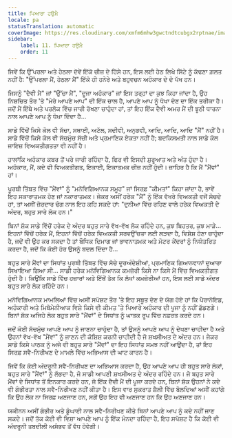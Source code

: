```yaml
---
title: ਪਿਆਰਾ ਹਉਮੈ
locale: pa
statusTranslation: automatic
coverImage: https://res.cloudinary.com/xmfm6mhw3gwctndtcubgx2rptnae/image/upload/v1740468922/small_cover_tratado_de_psicologia_revolucionaria_a4c0dca4e0.webp
sidebar:
    label: 11. ਪਿਆਰਾ ਹਉਮੈ
    order: 11
---
```

ਜਿਵੇਂ ਕਿ ਉੱਪਰਲਾ ਅਤੇ ਹੇਠਲਾ ਦੋਵੇਂ ਇੱਕੋ ਚੀਜ਼ ਦੇ ਹਿੱਸੇ ਹਨ, ਇਸ ਲਈ ਹੇਠ ਲਿਖੇ ਸਿੱਟੇ ਨੂੰ ਕੱਢਣਾ ਗ਼ਲਤ ਨਹੀਂ ਹੈ: "ਉੱਪਰਲਾ ਮੈਂ, ਹੇਠਲਾ ਮੈਂ" ਇੱਕੋ ਹੀ ਹਨੇਰੇ ਅਤੇ ਬਹੁਵਚਨ ਅਹੰਕਾਰ ਦੇ ਦੋ ਪੱਖ ਹਨ।

ਜਿਸਨੂੰ "ਦੈਵੀ ਮੈਂ" ਜਾਂ "ਉੱਚਾ ਮੈਂ", "ਦੂਜਾ ਅਹੰਕਾਰ" ਜਾਂ ਇਸ ਤਰ੍ਹਾਂ ਦਾ ਕੁਝ ਕਿਹਾ ਜਾਂਦਾ ਹੈ, ਉਹ ਨਿਸ਼ਚਿਤ ਤੌਰ 'ਤੇ "ਮੇਰੇ ਆਪਣੇ ਆਪ" ਦੀ ਇੱਕ ਚਾਲ ਹੈ, ਆਪਣੇ ਆਪ ਨੂੰ ਧੋਖਾ ਦੇਣ ਦਾ ਇੱਕ ਤਰੀਕਾ ਹੈ। ਜਦੋਂ ਮੈਂ ਇੱਥੇ ਅਤੇ ਪਰਲੋਕ ਵਿੱਚ ਜਾਰੀ ਰੱਖਣਾ ਚਾਹੁੰਦਾ ਹਾਂ, ਤਾਂ ਇਹ ਇੱਕ ਦੈਵੀ ਅਮਰ ਮੈਂ ਦੀ ਝੂਠੀ ਧਾਰਨਾ ਨਾਲ ਆਪਣੇ ਆਪ ਨੂੰ ਧੋਖਾ ਦਿੰਦਾ ਹੈ...

ਸਾਡੇ ਵਿੱਚੋਂ ਕਿਸੇ ਕੋਲ ਵੀ ਸੱਚਾ, ਸਥਾਈ, ਅਟੱਲ, ਸਦੀਵੀ, ਅਨੁਭਵੀ, ਆਦਿ, ਆਦਿ, ਆਦਿ "ਮੈਂ" ਨਹੀਂ ਹੈ। ਸਾਡੇ ਵਿੱਚੋਂ ਕਿਸੇ ਕੋਲ ਵੀ ਸੱਚਮੁੱਚ ਸੱਚੀ ਅਤੇ ਪ੍ਰਮਾਣਿਕ ਏਕਤਾ ਨਹੀਂ ਹੈ; ਬਦਕਿਸਮਤੀ ਨਾਲ ਸਾਡੇ ਕੋਲ ਜਾਇਜ਼ ਵਿਅਕਤੀਗਤਤਾ ਵੀ ਨਹੀਂ ਹੈ।

ਹਾਲਾਂਕਿ ਅਹੰਕਾਰ ਕਬਰ ਤੋਂ ਪਰੇ ਜਾਰੀ ਰਹਿੰਦਾ ਹੈ, ਫਿਰ ਵੀ ਇਸਦੀ ਸ਼ੁਰੂਆਤ ਅਤੇ ਅੰਤ ਹੁੰਦਾ ਹੈ। ਅਹੰਕਾਰ, ਮੈਂ, ਕਦੇ ਵੀ ਵਿਅਕਤੀਗਤ, ਇਕਾਈ, ਇਕਾਤਮਕ ਚੀਜ਼ ਨਹੀਂ ਹੁੰਦੀ। ਜ਼ਾਹਿਰ ਹੈ ਕਿ ਮੈਂ "ਮੈਂਵਾਂ" ਹਾਂ।

ਪੂਰਬੀ ਤਿੱਬਤ ਵਿੱਚ "ਮੈਂਵਾਂ" ਨੂੰ "ਮਨੋਵਿਗਿਆਨਕ ਸਮੂਹ" ਜਾਂ ਸਿਰਫ਼ "ਕੀਮਤਾਂ" ਕਿਹਾ ਜਾਂਦਾ ਹੈ, ਭਾਵੇਂ ਇਹ ਸਕਾਰਾਤਮਕ ਹੋਣ ਜਾਂ ਨਕਾਰਾਤਮਕ। ਜੇਕਰ ਅਸੀਂ ਹਰੇਕ "ਮੈਂ" ਨੂੰ ਇੱਕ ਵੱਖਰੇ ਵਿਅਕਤੀ ਵਜੋਂ ਸੋਚਦੇ ਹਾਂ, ਤਾਂ ਅਸੀਂ ਜ਼ੋਰਦਾਰ ਢੰਗ ਨਾਲ ਇਹ ਕਹਿ ਸਕਦੇ ਹਾਂ: "ਦੁਨੀਆ ਵਿੱਚ ਰਹਿਣ ਵਾਲੇ ਹਰੇਕ ਵਿਅਕਤੀ ਦੇ ਅੰਦਰ, ਬਹੁਤ ਸਾਰੇ ਲੋਕ ਹਨ।"

ਬਿਨਾਂ ਸ਼ੱਕ ਸਾਡੇ ਵਿੱਚੋਂ ਹਰੇਕ ਦੇ ਅੰਦਰ ਬਹੁਤ ਸਾਰੇ ਵੱਖ-ਵੱਖ ਲੋਕ ਰਹਿੰਦੇ ਹਨ, ਕੁਝ ਬਿਹਤਰ, ਕੁਝ ਮਾੜੇ... ਇਹਨਾਂ ਵਿੱਚੋਂ ਹਰੇਕ ਮੈਂ, ਇਹਨਾਂ ਵਿੱਚੋਂ ਹਰੇਕ ਵਿਅਕਤੀ ਸਰਵਉੱਚਤਾ ਲਈ ਲੜਦਾ ਹੈ, ਵਿਸ਼ੇਸ਼ ਹੋਣਾ ਚਾਹੁੰਦਾ ਹੈ, ਜਦੋਂ ਵੀ ਉਹ ਕਰ ਸਕਦਾ ਹੈ ਤਾਂ ਬੌਧਿਕ ਦਿਮਾਗ ਜਾਂ ਭਾਵਨਾਤਮਕ ਅਤੇ ਮੋਟਰ ਕੇਂਦਰਾਂ ਨੂੰ ਨਿਯੰਤਰਿਤ ਕਰਦਾ ਹੈ, ਜਦੋਂ ਕਿ ਕੋਈ ਹੋਰ ਉਸਨੂੰ ਬਦਲ ਦਿੰਦਾ ਹੈ...

ਬਹੁਤ ਸਾਰੇ ਮੈਂਵਾਂ ਦਾ ਸਿਧਾਂਤ ਪੂਰਬੀ ਤਿੱਬਤ ਵਿੱਚ ਸੱਚੇ ਦੂਰਅੰਦੇਸ਼ੀਆਂ, ਪ੍ਰਮਾਣਿਕ ਗਿਆਨਵਾਨਾਂ ਦੁਆਰਾ ਸਿਖਾਇਆ ਗਿਆ ਸੀ... ਸਾਡੀ ਹਰੇਕ ਮਨੋਵਿਗਿਆਨਕ ਕਮਜ਼ੋਰੀ ਕਿਸੇ ਨਾ ਕਿਸੇ ਮੈਂ ਵਿੱਚ ਵਿਅਕਤੀਗਤ ਹੁੰਦੀ ਹੈ। ਕਿਉਂਕਿ ਸਾਡੇ ਵਿੱਚ ਹਜ਼ਾਰਾਂ ਅਤੇ ਇੱਥੋਂ ਤੱਕ ਕਿ ਲੱਖਾਂ ਕਮਜ਼ੋਰੀਆਂ ਹਨ, ਇਸ ਲਈ ਸਾਡੇ ਅੰਦਰ ਬਹੁਤ ਸਾਰੇ ਲੋਕ ਰਹਿੰਦੇ ਹਨ।

ਮਨੋਵਿਗਿਆਨਕ ਮਾਮਲਿਆਂ ਵਿੱਚ ਅਸੀਂ ਸਪੱਸ਼ਟ ਤੌਰ 'ਤੇ ਇਹ ਸਬੂਤ ਦੇਣ ਦੇ ਯੋਗ ਹੋਏ ਹਾਂ ਕਿ ਪੈਰਾਨੋਇਡ, ਅਹੰਕਾਰੀ ਅਤੇ ਮਿਥੋਮੇਨੀਆਕ ਵਿਸ਼ੇ ਕਿਸੇ ਵੀ ਕੀਮਤ 'ਤੇ ਪਿਆਰੇ ਅਹੰਕਾਰ ਦੀ ਪੂਜਾ ਨੂੰ ਨਹੀਂ ਛੱਡਣਗੇ। ਬਿਨਾਂ ਸ਼ੱਕ ਅਜਿਹੇ ਲੋਕ ਬਹੁਤ ਸਾਰੇ "ਮੈਂਵਾਂ" ਦੇ ਸਿਧਾਂਤ ਨੂੰ ਘਾਤਕ ਰੂਪ ਵਿੱਚ ਨਫ਼ਰਤ ਕਰਦੇ ਹਨ।

ਜਦੋਂ ਕੋਈ ਸੱਚਮੁੱਚ ਆਪਣੇ ਆਪ ਨੂੰ ਜਾਣਨਾ ਚਾਹੁੰਦਾ ਹੈ, ਤਾਂ ਉਸਨੂੰ ਆਪਣੇ ਆਪ ਨੂੰ ਦੇਖਣਾ ਚਾਹੀਦਾ ਹੈ ਅਤੇ ਉਹਨਾਂ ਵੱਖ-ਵੱਖ "ਮੈਂਵਾਂ" ਨੂੰ ਜਾਣਨ ਦੀ ਕੋਸ਼ਿਸ਼ ਕਰਨੀ ਚਾਹੀਦੀ ਹੈ ਜੋ ਸ਼ਖਸੀਅਤ ਦੇ ਅੰਦਰ ਹਨ। ਜੇਕਰ ਸਾਡੇ ਕਿਸੇ ਪਾਠਕ ਨੂੰ ਅਜੇ ਵੀ ਬਹੁਤ ਸਾਰੇ "ਮੈਂਵਾਂ" ਦਾ ਇਹ ਸਿਧਾਂਤ ਸਮਝ ਨਹੀਂ ਆਉਂਦਾ ਹੈ, ਤਾਂ ਇਹ ਸਿਰਫ਼ ਸਵੈ-ਨਿਰੀਖਣ ਦੇ ਮਾਮਲੇ ਵਿੱਚ ਅਭਿਆਸ ਦੀ ਘਾਟ ਕਾਰਨ ਹੈ।

ਜਿਵੇਂ ਕਿ ਕੋਈ ਅੰਦਰੂਨੀ ਸਵੈ-ਨਿਰੀਖਣ ਦਾ ਅਭਿਆਸ ਕਰਦਾ ਹੈ, ਉਹ ਆਪਣੇ ਆਪ ਹੀ ਬਹੁਤ ਸਾਰੇ ਲੋਕਾਂ, ਬਹੁਤ ਸਾਰੇ "ਮੈਂਵਾਂ" ਨੂੰ ਲੱਭਦਾ ਹੈ, ਜੋ ਸਾਡੀ ਆਪਣੀ ਸ਼ਖਸੀਅਤ ਦੇ ਅੰਦਰ ਰਹਿੰਦੇ ਹਨ। ਜੋ ਬਹੁਤ ਸਾਰੇ ਮੈਂਵਾਂ ਦੇ ਸਿਧਾਂਤ ਤੋਂ ਇਨਕਾਰ ਕਰਦੇ ਹਨ, ਜੋ ਇੱਕ ਦੈਵੀ ਮੈਂ ਦੀ ਪੂਜਾ ਕਰਦੇ ਹਨ, ਬਿਨਾਂ ਸ਼ੱਕ ਉਹਨਾਂ ਨੇ ਕਦੇ ਵੀ ਗੰਭੀਰਤਾ ਨਾਲ ਸਵੈ-ਨਿਰੀਖਣ ਨਹੀਂ ਕੀਤਾ ਹੈ। ਇਸ ਵਾਰ ਸੁਕਰਾਤ ਸ਼ੈਲੀ ਵਿੱਚ ਬੋਲਦਿਆਂ ਅਸੀਂ ਕਹਾਂਗੇ ਕਿ ਉਹ ਲੋਕ ਨਾ ਸਿਰਫ਼ ਅਣਜਾਣ ਹਨ, ਸਗੋਂ ਉਹ ਇਹ ਵੀ ਅਣਜਾਣ ਹਨ ਕਿ ਉਹ ਅਣਜਾਣ ਹਨ।

ਯਕੀਨਨ ਅਸੀਂ ਗੰਭੀਰ ਅਤੇ ਡੂੰਘਾਈ ਨਾਲ ਸਵੈ-ਨਿਰੀਖਣ ਕੀਤੇ ਬਿਨਾਂ ਆਪਣੇ ਆਪ ਨੂੰ ਕਦੇ ਨਹੀਂ ਜਾਣ ਸਕਦੇ। ਜਦੋਂ ਤੱਕ ਕੋਈ ਵੀ ਵਿਸ਼ਾ ਆਪਣੇ ਆਪ ਨੂੰ ਇੱਕ ਮੰਨਦਾ ਰਹਿੰਦਾ ਹੈ, ਇਹ ਸਪੱਸ਼ਟ ਹੈ ਕਿ ਕੋਈ ਵੀ ਅੰਦਰੂਨੀ ਤਬਦੀਲੀ ਅਸੰਭਵ ਤੋਂ ਵੱਧ ਹੋਵੇਗੀ।

